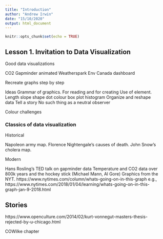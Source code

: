 ```yaml
---
title: "Introduction"
author: "Andrew Irwin"
date: "15/10/2020"
output: html_document
---
```


```r
knitr::opts_chunk$set(echo = TRUE)
```

## Lesson 1. Invitation to Data Visualization

Good data visualizations

CO2
Gapminder animated
Weatherspark
Env Canada dashboard

Recreate graphs step by step

Ideas
Grammar of graphics. For reading and for creating
Use of element. Length slope shape dot colour box plot histogram
Organize and reshape data
Tell a story
No such thing as a neutral observer

Colour challenges


### Classics of data visualization

Historical

Napoleon army map.
Florence Nightengale's causes of death.
John Snow's cholera map.

Modern

Hans Rosling's TED talk on gapminder data
Temperature and CO2 data over 800k years and the hockey stick (Michael Mann, Al Gore)
Graphics from the NYT. https://www.nytimes.com/column/whats-going-on-in-this-graph
e.g., https://www.nytimes.com/2018/01/04/learning/whats-going-on-in-this-graph-jan-9-2018.html




## Stories

https://www.openculture.com/2014/02/kurt-vonnegut-masters-thesis-rejected-by-u-chicago.html

COWilke chapter
